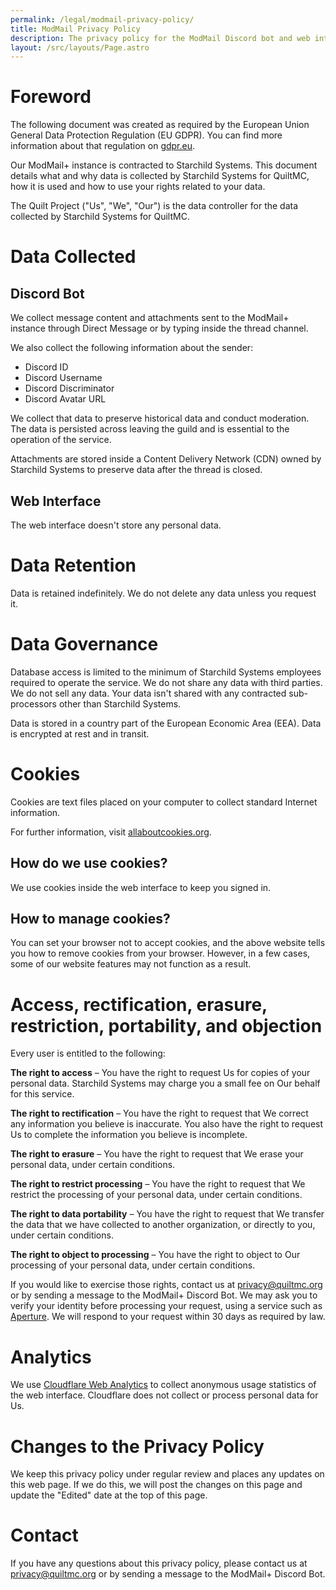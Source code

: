 ```yaml
---
permalink: /legal/modmail-privacy-policy/
title: ModMail Privacy Policy
description: The privacy policy for the ModMail Discord bot and web interface.
layout: /src/layouts/Page.astro
---
```


# Foreword

The following document was created as required by the European Union General Data Protection Regulation (EU GDPR).
You can find more information about that regulation on [gdpr.eu](https://gdpr.eu/).

Our ModMail+ instance is contracted to Starchild Systems.
This document details what and why data is collected by Starchild Systems for QuiltMC,
how it is used and how to use your rights related to your data.

The Quilt Project ("Us", "We", "Our") is the data controller for the data collected by Starchild Systems for QuiltMC.

# Data Collected

## Discord Bot

We collect message content and attachments sent to the ModMail+ instance through Direct Message or by typing inside the thread channel.

We also collect the following information about the sender:
* Discord ID
* Discord Username
* Discord Discriminator
* Discord Avatar URL

We collect that data to preserve historical data and conduct moderation. The data is persisted across leaving the guild and is essential to the operation of the service.

Attachments are stored inside a Content Delivery Network (CDN) owned by Starchild Systems to preserve data after the thread is closed.

## Web Interface

The web interface doesn't store any personal data.

# Data Retention

Data is retained indefinitely. We do not delete any data unless you request it.

# Data Governance

Database access is limited to the minimum of Starchild Systems employees required to operate the service. We do not share any data with third parties.
We do not sell any data. Your data isn't shared with any contracted sub-processors other than Starchild Systems.

Data is stored in a country part of the European Economic Area (EEA). Data is encrypted at rest and in transit.

# Cookies

Cookies are text files placed on your computer to collect standard Internet information.

For further information, visit [allaboutcookies.org](https://allaboutcookies.org).

## How do we use cookies?

We use cookies inside the web interface to keep you signed in.

## How to manage cookies?

You can set your browser not to accept cookies, and the above website tells you how to remove cookies from your browser.
However, in a few cases, some of our website features may not function as a result.

# Access, rectification, erasure, restriction, portability, and objection

Every user is entitled to the following:

**The right to access** – You have the right to request Us for copies of your personal data.
Starchild Systems may charge you a small fee on Our behalf for this service.

**The right to rectification** – You have the right to request that We correct any information
you believe is inaccurate. You also have the right to request Us to complete the information
you believe is incomplete.

**The right to erasure** – You have the right to request that We erase your personal data,
under certain conditions.

**The right to restrict processing** – You have the right to request that We restrict the
processing of your personal data, under certain conditions.

**The right to data portability** – You have the right to request that We transfer the data
that we have collected to another organization, or directly to you, under certain conditions.

**The right to object to processing** – You have the right to object to Our processing of
your personal data, under certain conditions.

If you would like to exercise those rights, contact us at [privacy@quiltmc.org](mailto:privacy@quiltmc.org)
or by sending a message to the ModMail+ Discord Bot.
We may ask you to verify your identity before processing your request, using a service such as [Aperture](https://aperture.starchild.systems).
We will respond to your request within 30 days as required by law.

# Analytics

We use [Cloudflare Web Analytics](https://www.cloudflare.com/en-gb/web-analytics/) to
collect anonymous usage statistics of the web interface.
Cloudflare does not collect or process personal data for Us.

# Changes to the Privacy Policy

We keep this privacy policy under regular review and places any updates on this web page.
If we do this, we will post the changes on this page and update the "Edited" date at the top of this page.

# Contact

If you have any questions about this privacy policy, please contact us at
[privacy@quiltmc.org](mailto:privacy@quiltmc.org) or by sending a message to the ModMail+ Discord Bot.
